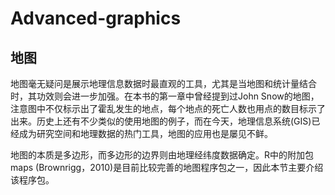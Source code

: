# Advanced-graphics

## 地图

地图毫无疑问是展示地理信息数据时最直观的工具，尤其是当地图和统计量结合时，其功效则会进一步加强。在本书的第一章中曾经提到过John Snow的地图，注意图中不仅标示出了霍乱发生的地点，每个地点的死亡人数也用点的数目标示了出来。历史上还有不少类似的使用地图的例子，而在今天，地理信息系统(GIS)已经成为研究空间和地理数据的热门工具，地图的应用也是屡见不鲜。

地图的本质是多边形，而多边形的边界则由地理经纬度数据确定。R中的附加包 maps (Brownrigg，2010)是目前比较完善的地图程序包之一，因此本节主要介绍该程序包。
